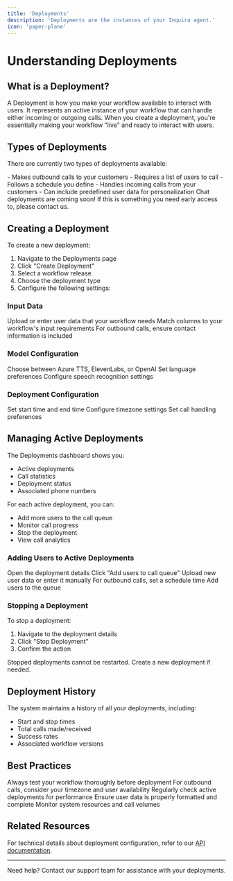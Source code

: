 ```yaml
---
title: 'Deployments'
description: 'Deployments are the instances of your Inquira agent.'
icon: 'paper-plane'
---
```

# Understanding Deployments

## What is a Deployment?

A Deployment is how you make your workflow available to interact with users. It represents an active instance of your workflow that can handle either incoming or outgoing calls. When you create a deployment, you're essentially making your workflow "live" and ready to interact with users.

## Types of Deployments

There are currently two types of deployments available:

<CardGroup cols={2}>
  <Card title="Outgoing Call Deployment">
    - Makes outbound calls to your customers
    - Requires a list of users to call
    - Follows a schedule you define
  </Card>
  <Card title="Incoming Call Deployment">
    - Handles incoming calls from your customers
    - Can include predefined user data for personalization
  </Card>
</CardGroup>

<Info>
  Chat deployments are coming soon! If this is something you need early access to, please contact us.
</Info>

## Creating a Deployment

To create a new deployment:

1. Navigate to the Deployments page
2. Click "Create Deployment"
3. Select a workflow release
4. Choose the deployment type
5. Configure the following settings:

### Input Data

<Steps>
  <Step title="Prepare User Data">
    Upload or enter user data that your workflow needs
  </Step>
  <Step title="Map Fields">
    Match columns to your workflow's input requirements
  </Step>
  <Step title="Verify">
    For outbound calls, ensure contact information is included
  </Step>
</Steps>

### Model Configuration

<Properties>
  <Property name="Voice Settings">
    Choose between Azure TTS, ElevenLabs, or OpenAI
  </Property>
  <Property name="Language">
    Set language preferences
  </Property>
  <Property name="Speech Recognition">
    Configure speech recognition settings
  </Property>
</Properties>

### Deployment Configuration

<Properties>
  <Property name="Timing">
    Set start time and end time
  </Property>
  <Property name="Timezone">
    Configure timezone settings
  </Property>
  <Property name="Call Handling">
    Set call handling preferences
  </Property>
</Properties>

## Managing Active Deployments

The Deployments dashboard shows you:

- Active deployments
- Call statistics
- Deployment status
- Associated phone numbers

For each active deployment, you can:

- Add more users to the call queue
- Monitor call progress
- Stop the deployment
- View call analytics

### Adding Users to Active Deployments

<Steps>
  <Step title="Access Deployment">
    Open the deployment details
  </Step>
  <Step title="Add Users">
    Click "Add users to call queue"
  </Step>
  <Step title="Input Data">
    Upload new user data or enter it manually
  </Step>
  <Step title="Schedule">
    For outbound calls, set a schedule time
  </Step>
  <Step title="Confirm">
    Add users to the queue
  </Step>
</Steps>

### Stopping a Deployment

To stop a deployment:

1. Navigate to the deployment details
2. Click "Stop Deployment"
3. Confirm the action

<Callout type="warning">
  Stopped deployments cannot be restarted. Create a new deployment if needed.
</Callout>

## Deployment History

The system maintains a history of all your deployments, including:

- Start and stop times
- Total calls made/received
- Success rates
- Associated workflow versions

## Best Practices

<Cards>
  <Card title="Testing">
    Always test your workflow thoroughly before deployment
  </Card>
  <Card title="Scheduling">
    For outbound calls, consider your timezone and user availability
  </Card>
  <Card title="Monitoring">
    Regularly check active deployments for performance
  </Card>
  <Card title="Data Quality">
    Ensure user data is properly formatted and complete
  </Card>
  <Card title="Capacity Planning">
    Monitor system resources and call volumes
  </Card>
</Cards>

## Related Resources

<Cards>
  <Card title="Workflow Creation Guide" href="/docs/workflows" />
  <Card title="Voice Configuration Settings" href="/docs/voice-config" />
  <Card title="Call Handling Documentation" href="/docs/call-handling" />
  <Card title="Analytics and Reporting" href="/docs/analytics" />
</Cards>

For technical details about deployment configuration, refer to our [API documentation](/api-docs).

---

<ContactSupport>
  Need help? Contact our support team for assistance with your deployments.
</ContactSupport>